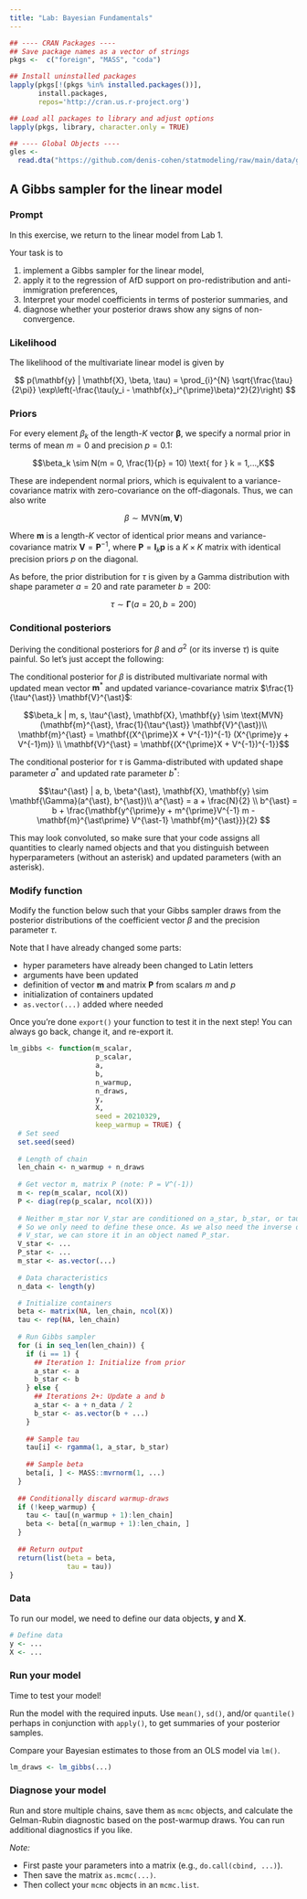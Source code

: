 ```yaml
---
title: "Lab: Bayesian Fundamentals"
---
```


```r
## ---- CRAN Packages ----
## Save package names as a vector of strings
pkgs <-  c("foreign", "MASS", "coda")

## Install uninstalled packages
lapply(pkgs[!(pkgs %in% installed.packages())], 
       install.packages,
       repos='http://cran.us.r-project.org')

## Load all packages to library and adjust options
lapply(pkgs, library, character.only = TRUE)

## ---- Global Objects ----
gles <- 
  read.dta("https://github.com/denis-cohen/statmodeling/raw/main/data/gles.dta")
```

## A Gibbs sampler for the linear model

### Prompt

In this exercise, we return to the linear model from Lab 1.

Your task is to 

1. implement a Gibbs sampler for the linear model,
1. apply it to the regression of AfD support on pro-redistribution and anti-immigration preferences,
1. Interpret your model coefficients in terms of posterior summaries, and
1. diagnose whether your posterior draws show any signs of non-convergence.


### Likelihood

The likelihood of the multivariate linear model is given by

$$
p(\mathbf{y} | \mathbf{X}, \beta, \tau) = \prod_{i}^{N} \sqrt{\frac{\tau}{2\pi}} \exp\left(-\frac{\tau(y_i - \mathbf{x}_i^{\prime}\beta)^2}{2}\right)
$$

### Priors

For every element $\beta_k$ of the length-$K$ vector $\mathbf{\beta}$, we specify a normal prior in terms of mean $m = 0$ and precision $p = 0.1$: 

$$\beta_k \sim N(m = 0, \frac{1}{p} = 10) \text{ for } k = 1,...,K$$ 

These are independent normal priors, which is equivalent to a variance-covariance matrix with zero-covariance on the off-diagonals. Thus, we can also write

$$\beta \sim \text{MVN}(\textbf{m}, \mathbf{V})$$

Where $\mathbf{m}$ is a length-$K$ vector of identical prior means and variance-covariance matrix $\mathbf{V} = \mathbf{P}^{-1}$, where $\mathbf{P} = \mathbf{I}_k\mathbf{p}$ is a $K \times K$ matrix with identical precision priors $p$ on the diagonal.

As before, the prior distribution for $\tau$ is given by a Gamma distribution with shape parameter $a = 20$ and rate parameter $b = 200$:

$$\tau \sim \mathbf{\Gamma}(a = 20, b = 200)$$

### Conditional posteriors

Deriving the conditional posteriors for $\beta$ and $\sigma^2$ (or its inverse $\tau$) is quite painful. So let's just accept the following:

The conditional posterior for $\beta$ is distributed multivariate normal with updated mean vector $\mathbf{m}^{\ast}$ and updated variance-covariance matrix $\frac{1}{\tau^{\ast}} \mathbf{V}^{\ast}$:

$$\beta_k | m, s, \tau^{\ast}, \mathbf{X}, \mathbf{y} \sim \text{MVN}(\mathbf{m}^{\ast}, \frac{1}{\tau^{\ast}} \mathbf{V}^{\ast})\\
\mathbf{m}^{\ast} = \mathbf{(X^{\prime}X + V^{-1})^{-1} (X^{\prime}y + V^{-1}m)} \\
\mathbf{V}^{\ast} = \mathbf{(X^{\prime}X + V^{-1})^{-1}}$$

The conditional posterior for $\tau$ is Gamma-distributed with updated shape parameter $a^{\ast}$ and updated rate parameter $b^{\ast}$:


$$\tau^{\ast} | a, b, \beta^{\ast}, \mathbf{X}, \mathbf{y} \sim \mathbf{\Gamma}(a^{\ast}, b^{\ast})\\
a^{\ast} = a + \frac{N}{2} \\
b^{\ast} = b + \frac{\mathbf{y^{\prime}y + m^{\prime}V^{-1} m - \mathbf{m}^{\ast\prime} V^{\ast-1} \mathbf{m}^{\ast}}}{2} $$

This may look convoluted, so make sure that your code assigns all quantities to clearly named objects and that you distinguish between hyperparameters (without an asterisk) and updated parameters (with an asterisk).

### Modify function

Modify the function below such that your Gibbs sampler draws from the posterior distributions of the coefficient vector $\beta$ and the precision parameter $\tau$.

Note that I have already changed some parts:

- hyper parameters have already been changed to Latin letters
- arguments have been updated
- definition of vector $\mathbf{m}$ and matrix $\mathbf{P}$ from scalars $m$ and $p$
- initialization of containers updated
- `as.vector(...)` added where needed 

Once you're done `export()` your function to test it in the next step! You can always go back, change it, and re-export it.

```r
lm_gibbs <- function(m_scalar,
                     p_scalar,
                     a,
                     b,
                     n_warmup,
                     n_draws,
                     y,
                     X,
                     seed = 20210329,
                     keep_warmup = TRUE) {
  # Set seed
  set.seed(seed)
  
  # Length of chain
  len_chain <- n_warmup + n_draws
  
  # Get vector m, matrix P (note: P = V^(-1))
  m <- rep(m_scalar, ncol(X))
  P <- diag(rep(p_scalar, ncol(X))) 
  
  # Neither m_star nor V_star are conditioned on a_star, b_star, or tau
  # So we only need to define these once. As we also need the inverse of
  # V_star, we can store it in an object named P_star.
  V_star <- ...
  P_star <- ...
  m_star <- as.vector(...)
  
  # Data characteristics
  n_data <- length(y)  

  # Initialize containers
  beta <- matrix(NA, len_chain, ncol(X))
  tau <- rep(NA, len_chain)
  
  # Run Gibbs sampler
  for (i in seq_len(len_chain)) {
    if (i == 1) {
      ## Iteration 1: Initialize from prior
      a_star <- a
      b_star <- b
    } else {
      ## Iterations 2+: Update a and b
      a_star <- a + n_data / 2
      b_star <- as.vector(b + ...)
    }
    
    ## Sample tau
    tau[i] <- rgamma(1, a_star, b_star)
    
    ## Sample beta
    beta[i, ] <- MASS::mvrnorm(1, ...)
  }
  
  ## Conditionally discard warmup-draws
  if (!keep_warmup) {
    tau <- tau[(n_warmup + 1):len_chain]
    beta <- beta[(n_warmup + 1):len_chain, ]
  }
  
  ## Return output
  return(list(beta = beta,
              tau = tau))
}
```

### Data

To run our model, we need to define our data objects, $\mathbf{y}$ and $\mathbf{X}$.

```r
# Define data
y <- ...
X <- ...
```

### Run your model

Time to test your model!

Run the model with the required inputs. Use `mean()`, `sd()`, and/or `quantile()`
perhaps in conjunction with `apply()`, to get summaries of your posterior samples.

Compare your Bayesian estimates to those from an OLS model via `lm()`.

```r
lm_draws <- lm_gibbs(...)
```

### Diagnose your model

Run and store multiple chains, save them as `mcmc` objects, and calculate the
Gelman-Rubin diagnostic based on the post-warmup draws. You can run
additional diagnostics if you like.

*Note:*

- First paste your parameters into a matrix (e.g., `do.call(cbind, ...)`).
- Then save the matrix `as.mcmc(...)`.
- Then collect your `mcmc` objects in an `mcmc.list`.

```r

```
